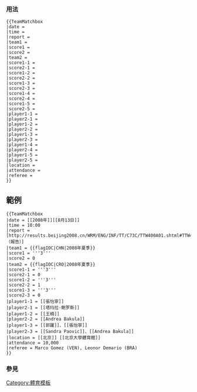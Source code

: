 {{Documentation subpage}}
<!-- PLEASE ADD CATEGORIES AND INTERWIKIS AT THE BOTTOM OF THIS PAGE -->

=== 用法 ===
<pre>
{{TeamMatchbox
|date = 
|time = 
|report = 
|team1 = 
|score1 = 
|score2 = 
|team2 = 
|score1-1 = 
|score2-1 = 
|score1-2 = 
|score2-2 = 
|score1-3 = 
|score2-3 = 
|score1-4 = 
|score2-4 = 
|score1-5 = 
|score2-5 =  
|player1-1 = 
|player2-1 = 
|player1-2 = 
|player2-2 = 
|player1-3 = 
|player2-3 = 
|player1-4 = 
|player2-4 = 
|player1-5 = 
|player2-5 = 
|location = 
|attendance = 
|referee = 
}}
</pre>

== 範例 ==
<pre>
{{TeamMatchbox
|date = [[2008年]][[8月13日]]
|time = 10:00
|report = [http://results.beijing2008.cn/WRM/ENG/INF/TT/C73C/TTW400A01.shtml#TTW400A01 （報告）]
|team1 = {{flagIOC|CHN|2008年夏季}}
|score1 = '''3'''
|score2 = 0
|team2 = {{flagIOC|CRO|2008年夏季}}
|score1-1 = '''3'''
|score2-1 = 0
|score1-2 = '''3'''
|score2-2 = 1
|score1-3 = '''3'''
|score2-3 = 0
|player1-1 = [[張怡寧]]
|player2-1 = [[塔玛拉·鲍罗斯]]
|player1-2 = [[王楠]]
|player2-2 = [[Andrea Bakula]]
|player1-3 = [[郭躍]]、[[張怡寧]]
|player2-3 = [[Sandra Paovic]]、[[Andrea Bakula]]
|location = [[北京]] [[北京大學體育館]]
|attendance = 10,000
|referee = Marco Gomez (VEN), Leonor Demario (BRA)
}}
</pre>

{{TeamMatchbox
|date = [[2008年]][[8月13日]]
|time = 10:00
|team1 = {{flagIOC|CHN|2008年夏季}}
|score1 = '''3'''
|score2 = 0
|report = [http://results.beijing2008.cn/WRM/ENG/INF/TT/C73C/TTW400A01.shtml#TTW400A01 （報告）]
|team2 = {{flagIOC|CRO|2008年夏季}}
|score1-1 = '''3'''
|score2-1 = 0
|score1-2 = '''3'''
|score2-2 = 1
|score1-3 = '''3'''
|score2-3 = 0
|player1-1 = [[張怡寧]]
|player2-1 = [[塔玛拉·鲍罗斯]]
|player1-2 = [[王楠]]
|player2-2 = [[Andrea Bakula]]
|player1-3 = [[郭躍]]、[[張怡寧]]
|player2-3 = [[Sandra Paovic]]、[[Andrea Bakula]]
|location = [[北京]] [[北京大學體育館]]
|attendance = 10,000
|referee = Marco Gomez (VEN), Leonor Demario (BRA)
}}

=== 參見 ===

<includeonly>
<!-- CATEGORIES AND INTERWIKIS HERE, THANKS -->
[[Category:體育模板]]
</includeonly>